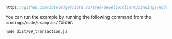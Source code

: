 
<DotEnvWarning />

```ts reference
https://github.com/iotaledger/iota.rs/tree/develop/client/bindings/nodejs/examples/09_transaction.ts
```

You can run the example by running the following command from the `bindings/node/examples/` folder:

```bash
node dist/09_transaction.js
```
